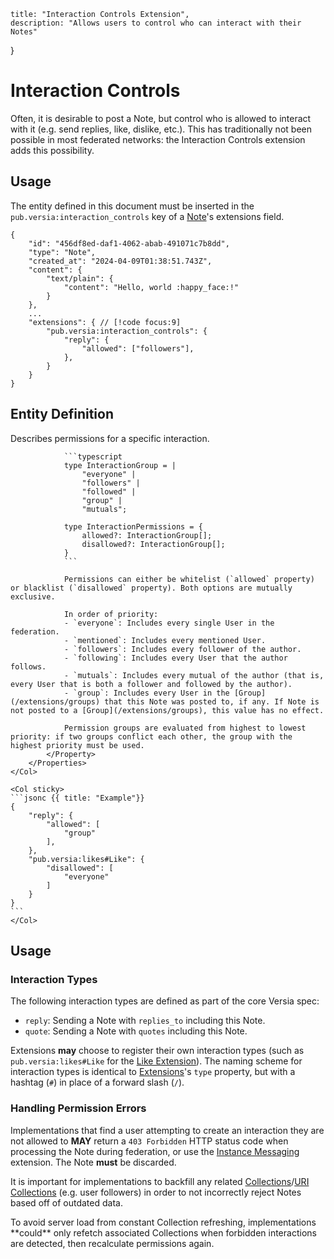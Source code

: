     title: "Interaction Controls Extension",
    description: "Allows users to control who can interact with their Notes"
}

# Interaction Controls

Often, it is desirable to post a Note, but control who is allowed to interact with it (e.g. send replies, like, dislike, etc.). This has traditionally not been possible in most federated networks: the Interaction Controls extension adds this possibility.

## Usage

The entity defined in this document must be inserted in the `pub.versia:interaction_controls` key of a [Note](/entities/note)'s extensions field.

```jsonc {{ title: "Example Usage" }}
{
    "id": "456df8ed-daf1-4062-abab-491071c7b8dd",
    "type": "Note",
    "created_at": "2024-04-09T01:38:51.743Z",
    "content": {
        "text/plain": {
            "content": "Hello, world :happy_face:!"
        }
    },
    ...
    "extensions": { // [!code focus:9]
        "pub.versia:interaction_controls": {
            "reply": {
                "allowed": ["followers"],
            },
        }
    }
}
```

## Entity Definition

<Row>
    <Col>
        <Properties name="InteractionControls">
            <Property name="interaction_type">
                Describes permissions for a specific interaction.

                ```typescript
                type InteractionGroup = |
                    "everyone" |
                    "followers" |
                    "followed" |
                    "group" |
                    "mutuals";

                type InteractionPermissions = {
                    allowed?: InteractionGroup[];
                    disallowed?: InteractionGroup[];
                }
                ```

                Permissions can either be whitelist (`allowed` property) or blacklist (`disallowed` property). Both options are mutually exclusive.

                In order of priority:
                - `everyone`: Includes every single User in the federation.
                - `mentioned`: Includes every mentioned User.
                - `followers`: Includes every follower of the author.
                - `following`: Includes every User that the author follows.
                - `mutuals`: Includes every mutual of the author (that is, every User that is both a follower and followed by the author).
                - `group`: Includes every User in the [Group](/extensions/groups) that this Note was posted to, if any. If Note is not posted to a [Group](/extensions/groups), this value has no effect.

                Permission groups are evaluated from highest to lowest priority: if two groups conflict each other, the group with the highest priority must be used.
            </Property>
        </Properties>
    </Col>

    <Col sticky>
    ```jsonc {{ title: "Example"}}
    {
        "reply": {
            "allowed": [
                "group"
            ],
        },
        "pub.versia:likes#Like": {
            "disallowed": [
                "everyone"
            ]
        }
    }
    ```
    </Col>
</Row>

## Usage

### Interaction Types

The following interaction types are defined as part of the core Versia spec:

- `reply`: Sending a Note with `replies_to` including this Note.
- `quote`: Sending a Note with `quotes` including this Note.

Extensions **may** choose to register their own interaction types (such as `pub.versia:likes#Like` for the [Like Extension](/extensions/likes)). The naming scheme for interaction types is identical to [Extensions](/extensions)'s `type` property, but with a hashtag (`#`) in place of a forward slash (`/`).

### Handling Permission Errors

Implementations that find a user attempting to create an interaction they are not allowed to **MAY** return a `403 Forbidden` HTTP status code when processing the Note during federation, or use the [Instance Messaging](/extensions/instance-messaging) extension. The Note **must** be discarded.

It is important for implementations to backfill any related [Collections](/structures/collection)/[URI Collections](/structures/collection#uri-collection) (e.g. user followers) in order to not incorrectly reject Notes based off of outdated data.

<Note>
    To avoid server load from constant Collection refreshing, implementations **could** only refetch associated Collections when forbidden interactions are detected, then recalculate permissions again.
</Note>
